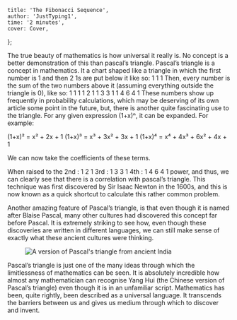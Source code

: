 

    title: 'The Fibonacci Sequence',
    author: 'JustTyping1',
    time: '2 minutes',
    cover: Cover,
};

The true beauty of mathematics is how universal it really is. No concept is a better
demonstration of this than pascal’s triangle. Pascal’s triangle is a concept in mathematics.
It a chart shaped like a triangle in which the first number is 1 and then 2 1s are put
below it like so:
1
1  1
Then, every number is the sum of the two numbers above it (assuming everything outside the triangle is 0),
like so:
1
1  1
1  2  1
1  3  3  1
1  4  6  4  1
These numbers show up frequently in probability calculations, which may be deserving of its own article some point
in the future, but, there is another quite fascinating use to the triangle. For any given expression (1+x)ⁿ, it can
be expanded. For example:

(1+x)² = x² + 2x + 1
(1+x)³ = x³ + 3x² + 3x + 1
(1+x)⁴ = x⁴ + 4x³ + 6x² + 4x + 1

We can now take the coefficients of these terms.

When raised to the 
2nd  : 1 2 1
3rd  : 1 3 3 1
4th  : 1 4 6 4 1
power, and thus, we can clearly see that there is a correlation with pascal’s triangle. This technique was
first discovered by Sir Isaac Newton in the 1600s, and this is now known as a quick shortcut to calculate 
this rather common problem.

Another amazing feature of Pascal’s triangle, is that even though it is named after Blaise Pascal, many other
cultures had discovered this concept far before Pascal. It is extremely striking to see how, even though these discoveries
are written in different languages, we can still make sense of exactly what these ancient cultures were thinking. 


<Figure caption="Examples of the Fibonacci spiral in nature.">
    <img src={Figure1} alt="A version of Pascal's triangle from ancient India" />
</Figure>

Pascal’s triangle is just one of the many ideas through which the limitlessness of mathematics can be seen.
It is absolutely incredible how almost any mathematician can recognise Yang Hui (the Chinese version of
Pascal’s triangle) even though it is in an unfamiliar script. Mathematics has been, quite rightly, been described as
a universal language. It transcends the barriers between us and gives us medium through which to discover and invent. 